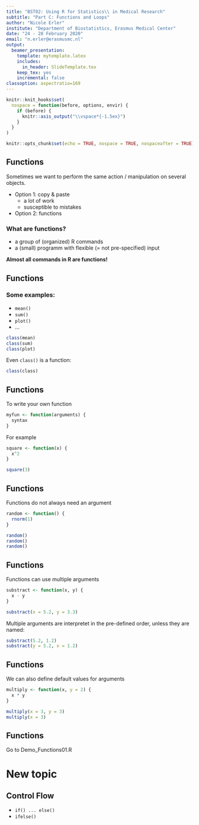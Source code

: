 ```yaml
---
title: "BST02: Using R for Statistics\\ in Medical Research"
subtitle: "Part C: Functions and Loops"
author: "Nicole Erler"
institute: "Department of Biostatistics, Erasmus Medical Center"
date: "24 - 28 February 2020"
email: "n.erler@erasmusmc.nl"
output:
  beamer_presentation: 
    template: mytemplate.latex
    includes:
      in_header: SlideTemplate.tex
    keep_tex: yes
    incremental: false
classoption: aspectratio=169
---
```


```r
knitr::knit_hooks$set(
  nospace = function(before, options, envir) {
    if (before) {
      knitr::asis_output("\\vspace*{-1.5ex}")
    }
  }
)

knitr::opts_chunk$set(echo = TRUE, nospace = TRUE, nospaceafter = TRUE)

```

## Functions

Sometimes we want to perform the same action / manipulation on several objects.

* Option 1: copy & paste
  - a lot of work
  - susceptible to mistakes
  
* Option 2: functions
  

### What are functions?
* a group of (organized) R commands
* a (small) programm with flexible (= not pre-specified) input

\vspace*{3ex}

**Almost all commands in R are functions!**

## Functions

### Some examples:
\begincols[t]
\begincol{0.3\linewidth}

* `mean()`
* `sum()`
* `plot()`
* ...

\endcol
\begincol{0.65\linewidth}
```r
class(mean)
class(sum)
class(plot)
```
\endcol
\endcols\vspace*{3ex}
Even `class()` is a function:
```r
class(class)
```

## Functions
To write your own function
```r
myfun <- function(arguments) {
  syntax
}
```

For example
```r
square <- function(x) {
  x^2
}
```

```r
square(3)
```

## Functions
Functions do not always need an argument
```r
random <- function() {
  rnorm(1)
}
```
```r
random()
random()
random()
```

## Functions
Functions can use multiple arguments
```r
substract <- function(x, y) {
  x - y
}
```
```r
substract(x = 5.2, y = 3.3)
```

Multiple arguments are interpretet in the pre-defined order, unless they are named:
```r
substract(5.2, 1.2)
substract(y = 5.2, x = 1.2)
```

## Functions
We can also define default values for arguments
```r
multiply <- function(x, y = 2) {
  x * y
}
```
```r
multiply(x = 3, y = 3)
multiply(x = 3)
```

## Functions
Go to Demo_Functions01.R


# New topic
## Control Flow
* `if() ... else()`
* `ifelse()`



